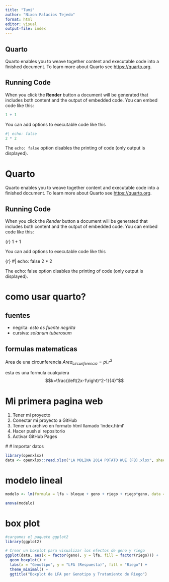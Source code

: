 ```yaml
---
title: "Tumi"
author: "Nixon Palacios Tejedo"
format: html
editor: visual
output-file: index
---
```


## Quarto

Quarto enables you to weave together content and executable code into a finished document. To learn more about Quarto see <https://quarto.org>.

## Running Code

When you click the **Render** button a document will be generated that includes both content and the output of embedded code. You can embed code like this:

```r
1 + 1
```

You can add options to executable code like this

```r
#| echo: false
2 * 2
```

The `echo: false` option disables the printing of code (only output is displayed).

# Quarto

Quarto enables you to weave together content and executable code into a finished document. To learn more about Quarto see <https://quarto.org>.

## Running Code

When you click the *Render* button a document will be generated that includes both content and the output of embedded code. You can embed code like this:

{r} 1 + 1

You can add options to executable code like this

{r} #\| echo: false 2 \* 2

The echo: false option disables the printing of code (only output is displayed).

# como usar quarto?

## fuentes

-   negrita: *esto es fuente negrita*
-   cursiva: *solanum tuberosum*

## formulas matematicas

Area de una circunferencia $Area_{circunferencia}=pi.r^2$

esta es una formula cualquiera $$k=\frac{\left(2x-1\right)^2-1}{4}"$$

# Mi primera pagina web

1.  Tener mi proyecto
2.  Conectar mi proyecto a GitHub
3.  Tener un archivo en formato html llamado 'index.html'
4.  Hacer push al repositorio
5.  Activar GitHub Pages

\# \# Importar datos

```r
library(openxlsx)
data <- openxlsx::read.xlsx("LA MOLINA 2014 POTATO WUE (FB).xlsx", sheet = "fb")
```

# modelo lineal

```r
modelo <- lm(formula = lfa ~ bloque + geno + riego + riego*geno, data = data)

anova(modelo)
```

# box plot

```r
#cargamos el paquete ggplot2
library(ggplot2)

# Crear un boxplot para visualizar los efectos de geno y riego
ggplot(data, aes(x = factor(geno), y = lfa, fill = factor(riego))) +
  geom_boxplot() +
  labs(x = "Genotipo", y = "LFA (Respuesta)", fill = "Riego") +
  theme_minimal() +
  ggtitle("Boxplot de LFA por Genotipo y Tratamiento de Riego")
```
